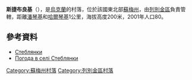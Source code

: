 {{coord|50|36|2|N|34|46|25|E|scale:100000_region:UA|display=title}}

'''斯捷布良基'''（{{lang-uk|Стеблянки}}），是[[烏克蘭|烏克蘭]]的村落，位於該國東北部[[蘇梅州|蘇梅州]]，由[[列別金區|列別金區]]負責管轄，距離[[潘琴基_(列別金區)|潘琴基]]和[[哈爾琴基_(列別金區)|哈爾琴基]]1公里，海拔高度200米，2001年人口80。

==參考資料==
*[http://w1.c1.rada.gov.ua/pls/z7502/A005?rdat1=02.02.2010&rf7571=29321 Стеблянки]{{dead link|date=2018年3月 |bot=InternetArchiveBot |fix-attempted=yes }}
* [http://weather.in.ua/ua/symskaja/25085 Погода в селі Стеблянки] {{Wayback|url=http://weather.in.ua/ua/symskaja/25085 |date=20111219212820 }}

{{DEFAULTSORT:Стеблянки}}
[[Category:蘇梅州村落|Category:蘇梅州村落]]
[[Category:列別金區村落|Category:列別金區村落]]


{{Sumy-geo-stub}}
